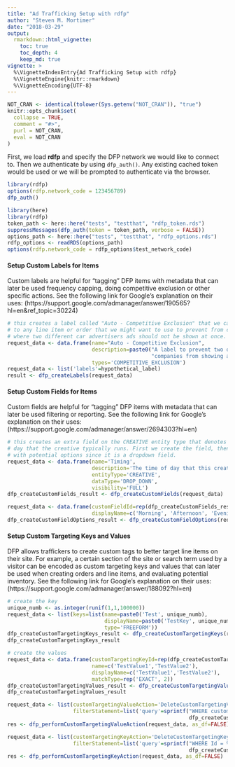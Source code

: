 ```yaml
---
title: "Ad Trafficking Setup with rdfp"
author: "Steven M. Mortimer"
date: "2018-03-29"
output:
  rmarkdown::html_vignette:
    toc: true
    toc_depth: 4
    keep_md: true
vignette: >
  %\VignetteIndexEntry{Ad Trafficking Setup with rdfp}
  %\VignetteEngine{knitr::rmarkdown}
  %\VignetteEncoding{UTF-8}
---
```


```r
NOT_CRAN <- identical(tolower(Sys.getenv("NOT_CRAN")), "true")
knitr::opts_chunk$set(
  collapse = TRUE,
  comment = "#>",
  purl = NOT_CRAN,
  eval = NOT_CRAN
)
```

First, we load **rdfp** and specify the DFP network we would like to connect to. 
Then we authenticate by using `dfp_auth()`. Any existing cached token would be used 
or we will be prompted to authenticate via the browser.

```r
library(rdfp)
options(rdfp.network_code = 123456789)
dfp_auth()
```

```r
library(here)
library(rdfp)
token_path <- here::here("tests", "testthat", "rdfp_token.rds")
suppressMessages(dfp_auth(token = token_path, verbose = FALSE))
options_path <- here::here("tests", "testthat", "rdfp_options.rds")
rdfp_options <- readRDS(options_path)
options(rdfp.network_code = rdfp_options$test_network_code)
```

#### Setup Custom Labels for Items

Custom labels are helpful for "tagging" DFP items with metadata
that can later be used frequency capping, doing competitive exclusion or 
other specific actions. See the following link for Google's explanation on their uses: 
(https://support.google.com/admanager/answer/190565?hl=en&ref_topic=30224)

```r
# this creates a label called "Auto - Competitive Exclusion" that we can add
# to any line item or order that we might want to use to prevent from clashing 
# where two different car advertisers ads should not be shown at once.
request_data <- data.frame(name="Auto - Competitive Exclusion",
                           description=paste0("A label to prevent two different car ",
                                              "companies from showing ads together"),
                           types='COMPETITIVE_EXCLUSION')
request_data <- list('labels'=hypothetical_label)
result <- dfp_createLabels(request_data)
```

#### Setup Custom Fields for Items

Custom fields are helpful for "tagging" DFP items with metadata
that can later be used filtering or reporting. See the following link for 
Google's explanation on their uses: (https://support.google.com/admanager/answer/2694303?hl=en)

```r
# this creates an extra field on the CREATIVE entity type that denotes the time of 
# day that the creative typically runs. First we create the field, then populate
# with potential options since it is a dropdown field.
request_data <- data.frame(name='Timing',
                           description='The time of day that this creative usually runs.', 
                           entityType='CREATIVE',
                           dataType='DROP_DOWN',
                           visibility='FULL')
dfp_createCustomFields_result <- dfp_createCustomFields(request_data)

request_data <- data.frame(customFieldId=rep(dfp_createCustomFields_result$id, 3),
                           displayName=c('Morning', 'Afternoon', 'Evening'))
dfp_createCustomFieldOptions_result <- dfp_createCustomFieldOptions(request_data)
```

#### Setup Custom Targeting Keys and Values

DFP allows traffickers to create custom tags to better target line items on their site.
For example, a certain section of the site or search term used by a visitor can be 
encoded as custom targeting keys and values that can later be used when creating 
orders and line items, and evaluating potential inventory. See the following link for 
Google's explanation on their uses: (https://support.google.com/admanager/answer/188092?hl=en)

```r
# create the key
unique_numb <- as.integer(runif(1,1,100000))
request_data <- list(keys=list(name=paste0('Test', unique_numb), 
                               displayName=paste0('TestKey', unique_numb), 
                               type='FREEFORM'))
dfp_createCustomTargetingKeys_result <- dfp_createCustomTargetingKeys(request_data)
dfp_createCustomTargetingKeys_result

# create the values
request_data <- data.frame(customTargetingKeyId=rep(dfp_createCustomTargetingKeys_result$id,2),
                           name=c('TestValue1','TestValue2'), 
                           displayName=c('TestValue1','TestValue2'), 
                           matchType=rep('EXACT', 2))
dfp_createCustomTargetingValues_result <- dfp_createCustomTargetingValues(request_data)
dfp_createCustomTargetingValues_result
```

```r
request_data <- list(customTargetingValueAction='DeleteCustomTargetingValues',
                     filterStatement=list('query'=sprintf("WHERE customTargetingKeyId = %s", 
                                                          dfp_createCustomTargetingKeys_result$id)))
res <- dfp_performCustomTargetingValueAction(request_data, as_df=FALSE)

request_data <- list(customTargetingKeyAction='DeleteCustomTargetingKeys',
                     filterStatement=list('query'=sprintf("WHERE Id = %s", 
                                                          dfp_createCustomTargetingKeys_result$id)))
res <- dfp_performCustomTargetingKeyAction(request_data, as_df=FALSE)
```
